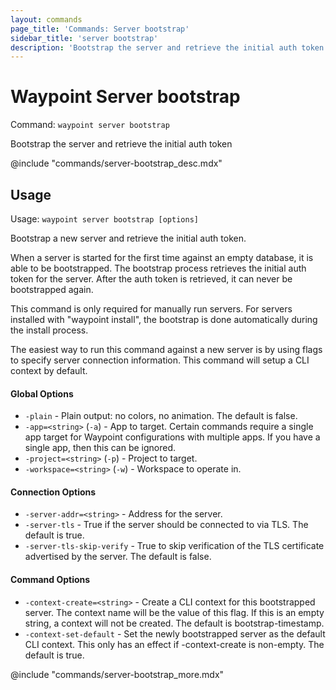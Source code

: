 ```yaml
---
layout: commands
page_title: 'Commands: Server bootstrap'
sidebar_title: 'server bootstrap'
description: 'Bootstrap the server and retrieve the initial auth token'
---
```


# Waypoint Server bootstrap

Command: `waypoint server bootstrap`

Bootstrap the server and retrieve the initial auth token

@include "commands/server-bootstrap_desc.mdx"

## Usage

Usage: `waypoint server bootstrap [options]`

Bootstrap a new server and retrieve the initial auth token.

When a server is started for the first time against an empty database,
it is able to be bootstrapped. The bootstrap process retrieves the initial
auth token for the server. After the auth token is retrieved, it can never
be bootstrapped again.

This command is only required for manually run servers. For servers
installed with "waypoint install", the bootstrap is done automatically
during the install process.

The easiest way to run this command against a new server is by using
flags to specify server connection information. This command will setup
a CLI context by default.

#### Global Options

- `-plain` - Plain output: no colors, no animation. The default is false.
- `-app=<string>` (`-a`) - App to target. Certain commands require a single app target for Waypoint configurations with multiple apps. If you have a single app, then this can be ignored.
- `-project=<string>` (`-p`) - Project to target.
- `-workspace=<string>` (`-w`) - Workspace to operate in.

#### Connection Options

- `-server-addr=<string>` - Address for the server.
- `-server-tls` - True if the server should be connected to via TLS. The default is true.
- `-server-tls-skip-verify` - True to skip verification of the TLS certificate advertised by the server. The default is false.

#### Command Options

- `-context-create=<string>` - Create a CLI context for this bootstrapped server. The context name will be the value of this flag. If this is an empty string, a context will not be created. The default is bootstrap-timestamp.
- `-context-set-default` - Set the newly bootstrapped server as the default CLI context. This only has an effect if -context-create is non-empty. The default is true.

@include "commands/server-bootstrap_more.mdx"
